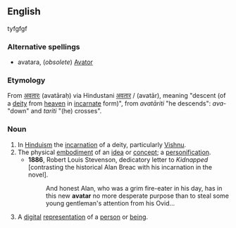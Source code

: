 {{wikipedia}}
{{commons|Category:Avatar|Avatar}}
==English==tyfgfgf

===Alternative spellings===
* avatara, (''obsolete'') [[Avator]]

===Etymology===
From {{etyl|sa}} [[अवतारः]] (avatāraḥ) via Hindustani [[अवतार]] / {{ur-Arab|[[اوتار]]}} (avatār), meaning "descent (of a [[deity]] from [[heaven]] in [[incarnate]] form)", from ''avatāriti'' "he descends": ''ava-'' "down" and ''tariti'' "(he) crosses".

===Noun===
{{en-noun}}

# In [[Hinduism]] the [[incarnation]] of a deity, particularly [[Vishnu]].
# The physical [[embodiment]] of an [[idea]] or [[concept]]; a [[personification]].
#*'''1886''', Robert Louis Stevenson, dedicatory letter to ''Kidnapped'' [contrasting the historical Alan Breac with his incarnation in the novel].
#*:And honest Alan, who was a grim fire-eater in his day, has in this new '''avatar''' no more desperate purpose than to steal some young gentleman's attention from his Ovid...
# {{computing}} A [[digital]] [[representation]] of a [[person]] or [[being]].